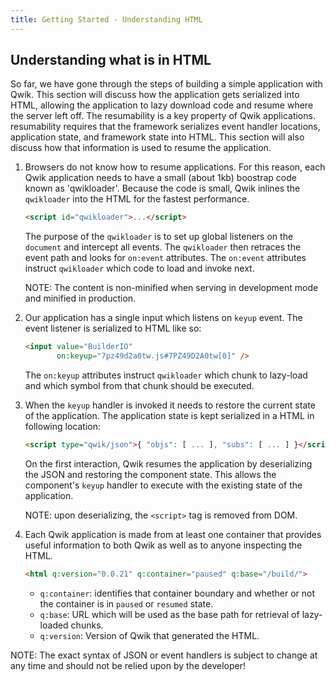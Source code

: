 ```yaml
---
title: Getting Started - Understanding HTML
---
```


## Understanding what is in HTML

So far, we have gone through the steps of building a simple application with Qwik. This section will discuss how the application gets serialized into HTML, allowing the application to lazy download code and resume where the server left off. The resumability is a key property of Qwik applications. resumability requires that the framework serializes event handler locations, application state, and framework state into HTML. This section will also discuss how that information is used to resume the application.

1. Browsers do not know how to resume applications. For this reason, each Qwik application needs to have a small (about 1kb) boostrap code known as 'qwikloader'. Because the code is small, Qwik inlines the `qwikloader` into the HTML for the fastest performance. 
   ```html
   <script id="qwikloader">...</script>
   ```
   The purpose of the `qwikloader` is to set up global listeners on the `document` and intercept all events. The `qwikloader` then retraces the event path and looks for `on:event` attributes. The `on:event` attributes instruct `qwikloader` which code to load and invoke next.

   NOTE: The content is non-minified when serving in development mode and minified in production.

2. Our application has a single input which listens on `keyup` event. The event listener is serialized to HTML like so:
   ```html
   <input value="BuilderIO" 
          on:keyup="7pz49d2a0tw.js#7PZ49D2A0tw[0]" />
   ```
   The `on:keyup` attributes instruct `qwikloader` which chunk to lazy-load and which symbol from that chunk should be executed.
3. When the `keyup` handler is invoked it needs to restore the current state of the application. The application state is kept serialized in a HTML in following location:
   ```html
   <script type="qwik/json">{ "objs": [ ... ], "subs": [ ... ] }</script>
   ```
   On the first interaction, Qwik resumes the application by deserializing the JSON and restoring the component state. This allows the component's `keyup` handler to execute with the existing state of the application. 
   
   NOTE: upon deserializing, the `<script>` tag is removed from DOM.

4. Each Qwik application is made from at least one container that provides useful information to both Qwik as well as to anyone inspecting the HTML.
   ```html
   <html q:version="0.0.21" q:container="paused" q:base="/build/">
   ```
   - `q:container`: identifies that container boundary and whether or not the container is in `paused` or `resumed` state. 
   - `q:base`: URL which will be used as the base path for retrieval of lazy-loaded chunks. 
   - `q:version`: Version of Qwik that generated the HTML.  

NOTE: The exact syntax of JSON or event handlers is subject to change at any time and should not be relied upon by the developer!
